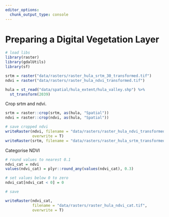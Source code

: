 ```yaml
---
editor_options: 
  chunk_output_type: console
---
```


# Preparing a Digital Vegetation Layer

```r
# load libs
library(raster)
library(gdalUtils)
library(sf)
```

```r
srtm = raster("data/rasters/raster_hula_srtm_30_transformed.tif")
ndvi = raster("data/rasters/raster_hula_ndvi_transformed.tif")
```

```r
hula = st_read("data/spatial/hula_extent/hula_valley.shp") %>% 
  st_transform(2039)
```

Crop srtm and ndvi.

```r
srtm = raster::crop(srtm, as(hula, "Spatial"))
ndvi = raster::crop(ndvi, as(hula, "Spatial"))

# save cropped ndvi
writeRaster(ndvi, filename = "data/rasters/raster_hula_ndvi_transformed_crop.tif",
            overwrite = T)
writeRaster(srtm, filename = "data/rasters/raster_hula_srtm_transformed_crop.tif")
```

Categorise NDVI

```r
# round values to nearest 0.1
ndvi_cat = ndvi
values(ndvi_cat) = plyr::round_any(values(ndvi_cat), 0.3)

# set values below 0 to zero
ndvi_cat[ndvi_cat < 0] = 0

# save

writeRaster(ndvi_cat, 
            filename = "data/rasters/raster_hula_ndvi_cat.tif",
            overwrite = T)
```

